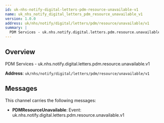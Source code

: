 ```yaml
---
id: uk-nhs-notify-digital-letters-pdm-resource-unavailable-v1
name: uk_nhs_notify_digital_letters_pdm_resource_unavailable_v1
version: 1.0.0
address: uk/nhs/notify/digital/letters/pdm/resource/unavailable/v1
summary: |
  PDM Services - uk.nhs.notify.digital.letters.pdm.resource.unavailable.v1
---
```


## Overview

PDM Services - uk.nhs.notify.digital.letters.pdm.resource.unavailable.v1

**Address**: `uk/nhs/notify/digital/letters/pdm/resource/unavailable/v1`

## Messages

This channel carries the following messages:

- **PDMResourceUnavailable**: Event: uk.nhs.notify.digital.letters.pdm.resource.unavailable.v1
